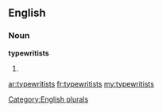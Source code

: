 ==English==

===Noun===
'''typewritists'''

# {{plural of|[[typewritist]]}}

[[Category:English plurals]]

[[ar:typewritists]]
[[fr:typewritists]]
[[my:typewritists]]